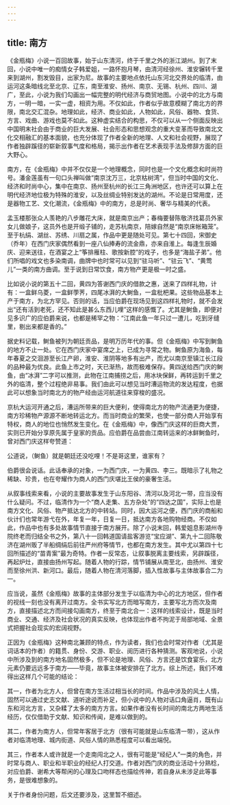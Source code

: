 ```yaml
---
---
---
```

title: 南方
---




《金瓶梅》小说一百回故事，始于山东清河，终于千里之外的浙江湖州。到了末回，小说中唯一的痴情女子韩爱姐，一路怀抱月琴，由清河经徐州、淮安辗转千里来到湖州，割发毁目，出家为尼。故事的主要地点依托山东河北交界处的临清，由运河这条暗线北至北京、辽东，南至淮安、扬州、南京、无锡、杭州、四川、湖广，至此，小说为我们勾画出一幅完整的明代经济与商贸地图。小说中的北方与南方，一明一暗，一实一虚，相资为用。不仅如此，作者似乎故意模糊了南北方的界限，南北交汇混杂。地理如此，经济、商业如此，人物如此，风俗、器物、食货、方言、戏曲、游戏也莫不如此。这种虚实结合的构思，不仅可以从一个侧面反映出中国明末社会由于商业的巨大发展、社会形态和思想观念的重大变革而导致南北文化交相融汇的基本面貌，也充分体现了作者全新的地理、人文和社会视野，展现了作者独辟蹊径的崭新叙事气度和格局，揭示出作者在艺术表现手法及修辞方面的巨大野心。

南方，在《金瓶梅》中并不仅仅是一个地理概念，同时也是一个文化概念和时尚符号。潘金莲虽有一句口头禅叫做“南京沈万三，北京枯树湾”，但当时中国的文化、经济和时尚中心，集中在南京、扬州至杭州的长江三角洲地区，也许还可以算上在明代经济地位极为特殊的淮安，以及丝绸业特别发达的湖州。不论是日常用度，还是器物工艺、文化潮流，《金瓶梅》中的南方，总是时尚、奢华与精美的代表。

孟玉楼那张众人羡艳的八步雕花大床，就是南京出产；春梅要替陈敬济找葛员外家女儿做娘子，这员外也是开缎子铺的，走苏杭南京，陪嫁自然是“南京床帐箱笼”。至于杭绢、湖丝、苏绣、川扇之属，作品中更是随处可见。第七十四回，宋御史（乔年）在西门庆家偶然看到一座八仙捧寿的流金鼎，亦来自淮上。每逢生辰婚庆、迎来送往，在酒宴之上“筝排雁柱、歌按新腔”的戏子，也多是“海盐子弟”。他们所唱的戏文也多染南调，曲牌中也时常可以见到“驻马听”、“驻云飞”、“黄莺儿”一类的南方曲调。至于说到日常饮食，南方物产更是极一时之盛。

比如说小说的第五十二回，黄四为答谢西门庆的借款之惠，送来了四样礼物，计有：一盒鲜乌菱，一盒鲜荸荠，四尾冰湃的大鲥鱼，一盒枇杷果。这些物品基本上产于南方，为北方罕见。否则的话，当应伯爵在现场见到这四样礼物时，就不会发出“还有活到老死，还不知此是甚么东西儿哩”这样的感慨了。尤其是鲥鱼，即便对见多识广的应伯爵来说，也都是稀罕之物：“江南此鱼一年只过一遭儿，吃到牙缝里，剔出来都是香的。”

据史料记载，鲥鱼被列为朝廷贡品，是明万历年代的事。但《金瓶梅》中写到鲥鱼的地方不止一处。它在西门庆家中宴席之上，已成为寻常之物。鲥鱼原为海鱼，每年春夏之交洄游至长江产卵，淮安、淮阴等地多有出产，而尤以南京至镇江长江段的品种最为优良。此鱼上市之时，天已渐热，故而极难保存。黄四送给西门庆的鲥鱼，由“冰湃”二字可以推测，此物在江南捕捞之后，用冰块保鲜，再转运到千里之外的临清，整个过程绝非易事。我们由此可以想见当时漕运物流的发达程度，也据此可以想象当时南北方的物产经由运河航道往来穿梭的盛况。

京杭大运河开通之后，漕运所带来的巨大便利，使得南北方的物产流通更为便捷，南方珍稀物产源源不断地转运北方。而当时商业的繁荣，也使一部分商人开始享有特权，商人的地位也悄然发生变化。在《金瓶梅》中，像西门庆这样的巨商大贾，实则已开始分享原先属于皇家的贡品。应伯爵在品尝由江南转运来的冰鲜鲥鱼时，曾对西门庆这样夸赞道：

公道说，（鲥鱼）就是朝廷还没吃哩！不是哥这里，谁家有？

伯爵很会说话。此话奉承的对象，一为西门庆，一为黄四、李三。既暗示了礼物之稀缺、珍贵，也在夸耀作为商人的西门庆堪比王侯的豪奢生活。

从叙事线索来看，小说的主要故事发生于山东阳谷、清河以及河北一带，应当没有什么疑问。不过，临清作为一个“商人走集、五方杂处”的“四达之国”，实际上也是南方文化、风俗、物产抵达北方的中转站。同时，因大运河之便，西门庆的商船和伙计们也常年游弋在外，年复一年，日复一日，抵达南方各地购物经商。不仅如此，作品中也有多处故事情节直接于南方展开。除了小说末回，韩爱姐息影湖州寺院终老而归结全书之外，第八十一回韩道国请盐客游览“宝应湖”、第九十二回陈敬济在湖州贩了半船绸绢后前往严州府等情节，也都在南方发生。其中尤以第四十七回所描述的“苗青案”最为奇特。作者一反常态，让叙事脱离主要线索，另辟蹊径，再起炉灶，直接由扬州写起。随着人物的行踪，情节铺展从南至北，由扬州、淮安而至徐州洪、新河口。最后，随着人物在清河落脚，插入性故事与主体故事合二为一。

应当说，虽然《金瓶梅》故事的主体部分发生于以临清为中心的北方地区，但作者的视线一刻也没有离开过南方。全书实写北方而暗写南方，主要写北方而次及南方，直接描述北方而间接勾画南方，终至于南北合一：这样的线索设计，既是当时商业、交通、经济及社会状况的真实反映，也体现出作者不拘泥于局部地域、全景式把握社会现实的宏阔视野。

正因为《金瓶梅》这种南北兼顾的特点，作为读者，我们也会时常对作者（尤其是词话本的作者）的籍贯、身份、交游、职业、阅历进行各种猜测。客观地说，小说中所涉及到的南方地名固然极多，但不论是地理、风俗、方言还是饮食宴乐，北方元素仍要远远多于南方——毕竟，故事主体被安排在了北方。综上所述，我们不难得出这样几个可能的结论：

其一，作者为北方人，但曾在南方生活过相当长的时间。作品中涉及的风土人情，固然可以通过史志文献、道听途说而补足，但小说中的人物对话口角逼肖，既有山东和河北方言，又杂糅了太多的南方方言。如果作者没有长时间的南北方两地生活经历，仅仅借助于文献、知识和传闻，是难以做到的。

其二，作者为南方人，但常年客居于北方（很有可能就是山东临清一带），这从作者对临清地理、城内街道、风俗人情的熟悉程度可以看出端倪。

其三，作者本人或许就是一个走南闯北之人，很有可能是“经纪人”一类的角色，并时常与商人、职业和半职业的经纪人打交道。作者对西门庆的商业活动十分熟稔，对应伯爵、谢希大等帮闲的心理及口吻样态也描绘传神，若自身从未涉足此等事务，是很难想象的。

关于作者身份问题，后文还要涉及，这里暂不细述。